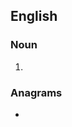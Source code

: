 {{also|Ems|EMS}}
==English==

===Noun===
{{head|en|noun plural form}}

# {{plural of|em|lang=en}}

===Anagrams===
* {{anagrams|en|MEs|SEM|SME|Sem|mes-|sem}}